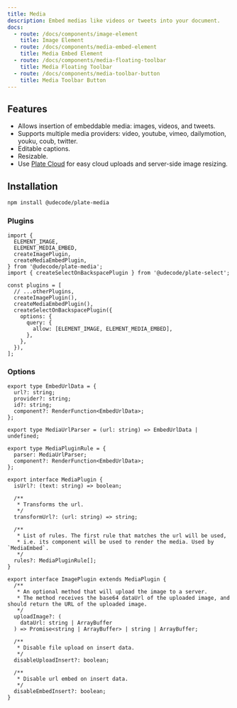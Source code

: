 ```yaml
---
title: Media
description: Embed medias like videos or tweets into your document.
docs:
  - route: /docs/components/image-element
    title: Image Element
  - route: /docs/components/media-embed-element
    title: Media Embed Element
  - route: /docs/components/media-floating-toolbar
    title: Media Floating Toolbar
  - route: /docs/components/media-toolbar-button
    title: Media Toolbar Button
---
```


<ComponentPreview name="playground-demo" id="media" />

<PackageInfo>

## Features

- Allows insertion of embeddable media: images, videos, and tweets.
- Supports multiple media providers: video, youtube, vimeo, dailymotion, youku, coub, twitter.
- Editable captions.
- Resizable.
- Use [Plate Cloud](/docs/cloud) for easy cloud uploads and server-side image resizing.

</PackageInfo>

## Installation

```bash
npm install @udecode/plate-media
```

### Plugins

```tsx
import {
  ELEMENT_IMAGE,
  ELEMENT_MEDIA_EMBED,
  createImagePlugin,
  createMediaEmbedPlugin,
} from '@udecode/plate-media';
import { createSelectOnBackspacePlugin } from '@udecode/plate-select';

const plugins = [
  // ...otherPlugins,
  createImagePlugin(),
  createMediaEmbedPlugin(),
  createSelectOnBackspacePlugin({
    options: {
      query: {
        allow: [ELEMENT_IMAGE, ELEMENT_MEDIA_EMBED],
      },
    },
  }),
];
```

### Options

```tsx
export type EmbedUrlData = {
  url?: string;
  provider?: string;
  id?: string;
  component?: RenderFunction<EmbedUrlData>;
};

export type MediaUrlParser = (url: string) => EmbedUrlData | undefined;

export type MediaPluginRule = {
  parser: MediaUrlParser;
  component?: RenderFunction<EmbedUrlData>;
};

export interface MediaPlugin {
  isUrl?: (text: string) => boolean;

  /**
   * Transforms the url.
   */
  transformUrl?: (url: string) => string;

  /**
   * List of rules. The first rule that matches the url will be used,
   * i.e. its component will be used to render the media. Used by `MediaEmbed`.
   */
  rules?: MediaPluginRule[];
}

export interface ImagePlugin extends MediaPlugin {
  /**
   * An optional method that will upload the image to a server.
   * The method receives the base64 dataUrl of the uploaded image, and should return the URL of the uploaded image.
   */
  uploadImage?: (
    dataUrl: string | ArrayBuffer
  ) => Promise<string | ArrayBuffer> | string | ArrayBuffer;

  /**
   * Disable file upload on insert data.
   */
  disableUploadInsert?: boolean;

  /**
   * Disable url embed on insert data.
   */
  disableEmbedInsert?: boolean;
}
```
